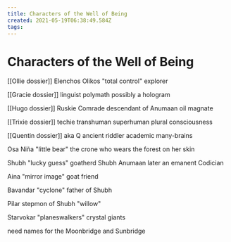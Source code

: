 ```yaml
---
title: Characters of the Well of Being
created: 2021-05-19T06:38:49.584Z
tags:
---
```


# Characters of the Well of Being

[[Ollie dossier]]
Elenchos Olikos
"total control"
explorer

[[Gracie dossier]]
linguist polymath
possibly a hologram

[[Hugo dossier]]
Ruskie Comrade
descendant of Anumaan
oil magnate

[[Trixie dossier]]
techie
transhuman superhuman
plural consciousness

[[Quentin dossier]]
aka Q
ancient riddler
academic many-brains

Osa Niña
"little bear"
the crone who wears the forest on her skin

Shubh
"lucky guess"
goatherd Shubh Anumaan
later an emanent Codician

Aina
"mirror image"
goat friend

Bavandar
"cyclone"
father of Shubh

Pilar
stepmon of Shubh
"willow"

Starvokar
"planeswalkers"
crystal giants

need names for the Moonbridge and Sunbridge
